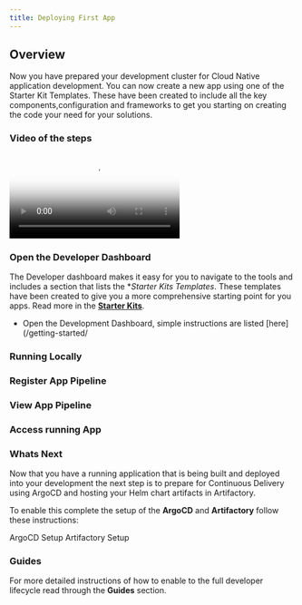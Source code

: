 ```yaml
---
title: Deploying First App
---
```


## Overview

Now you have prepared your development cluster for Cloud Native application development. You can now create a new app using one of the
Starter Kit Templates. These have been created to include all the key components,configuration and frameworks to get you starting on
creating the code your need for your solutions.

### Video of the steps

<Video src="/videos/deployfirstapp.m4v" type="video/m4v" poster="/images/poster.png">
</Video>

### Open the Developer Dashboard

The Developer dashboard makes it easy for you to navigate to the tools and includes a section that
lists the **Starter Kits Templates*. These templates have been created to give you a more comprehensive
starting point for you apps. Read more in the **[Starter Kits](/starterkits/overview)**.

- Open the Development Dashboard, simple instructions are listed [here](/getting-started/

### Running Locally

### Register App Pipeline

### View App Pipeline

### Access running App

### Whats Next

Now that you have a running application that is being built and deployed into your development the next step is to prepare
for Continuous Delivery using ArgoCD and hosting your Helm chart artifacts in Artifactory.

To enable this complete the setup of the **ArgoCD** and **Artifactory** follow these instructions:

<AnchorLinks small>
  <AnchorLink to="/getting-started/argocd-setup">ArgoCD Setup</AnchorLink>
  <AnchorLink to="/getting-started/artifactory-setup">Artifactory Setup</AnchorLink>
</AnchorLinks>

### Guides

For more detailed instructions of how to enable to the full developer lifecycle read through the **Guides** section.
